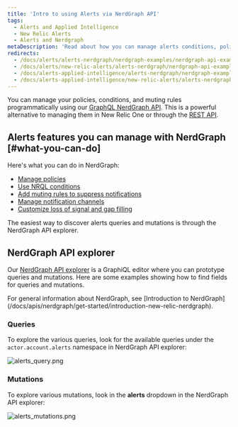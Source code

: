 ```yaml
---
title: 'Intro to using Alerts via NerdGraph API'
tags:
  - Alerts and Applied Intelligence
  - New Relic Alerts
  - Alerts and Nerdgraph
metaDescription: 'Read about how you can manage alerts conditions, policies, and muting rules using NerdGraph.'
redirects:
  - /docs/alerts/alerts-nerdgraph/nerdgraph-examples/nerdgraph-api-examples
  - /docs/alerts/new-relic-alerts/alerts-nerdgraph/nerdgraph-api-examples
  - /docs/alerts-applied-intelligence/alerts-nerdgraph/nerdgraph-examples/nerdgraph-api-examples
  - /docs/alerts-applied-intelligence/new-relic-alerts/alerts-nerdgraph/nerdgraph-api-examples
---
```


You can manage your policies, conditions, and muting rules programmatically using our [GraphQL NerdGraph API](/docs/apis/nerdgraph/get-started/introduction-new-relic-nerdgraph). This is a powerful alternative to managing them in New Relic One or through the [REST API](/docs/alerts/rest-api-alerts/new-relic-alerts-rest-api/rest-api-calls-new-relic-alerts).

## Alerts features you can manage with NerdGraph [#what-you-can-do]

Here's what you can do in NerdGraph:

- [Manage policies](/docs/alerts/alerts-nerdgraph/nerdgraph-examples/nerdgraph-api-alerts-policies)
- [Use NRQL conditions](/docs/alerts/alerts-nerdgraph/nerdgraph-examples/nerdgraph-api-alerts-nrql-conditions)
- [Add muting rules to suppress notifications](/docs/alerts/new-relic-alerts/managing-notification-channels/muting-rules-suppress-notifications)
- [Manage notification channels](/docs/alerts-applied-intelligence/new-relic-alerts/alerts-nerdgraph/nerdgraph-api-notification-channels/)
- [Customize loss of signal and gap filling](/docs/alerts-applied-intelligence/new-relic-alerts/alerts-nerdgraph/nerdgraph-api-loss-signal-gap-filling/)

The easiest way to discover alerts queries and mutations is through the NerdGraph API explorer.

## NerdGraph API explorer

Our [NerdGraph API explorer](https://api.newrelic.com/graphiql) is a GraphiQL editor where you can prototype queries and mutations. Here are some examples showing how to find fields for queries and mutations.

<Callout variant="tip">
  For general information about NerdGraph, see [Introduction to
  NerdGraph](/docs/apis/nerdgraph/get-started/introduction-new-relic-nerdgraph).
</Callout>

### Queries

To explore the various queries, look for the available queries under the `actor.account.alerts` namespace in NerdGraph API explorer:

![alerts_query.png](src/images/alerts_query_0.png 'alerts_query.png')

### Mutations

To explore various mutations, look in the **alerts** dropdown in the NerdGraph API explorer:

![alerts_mutations.png](src/images/alerts_mutations_0.png 'alerts_mutations.png')
